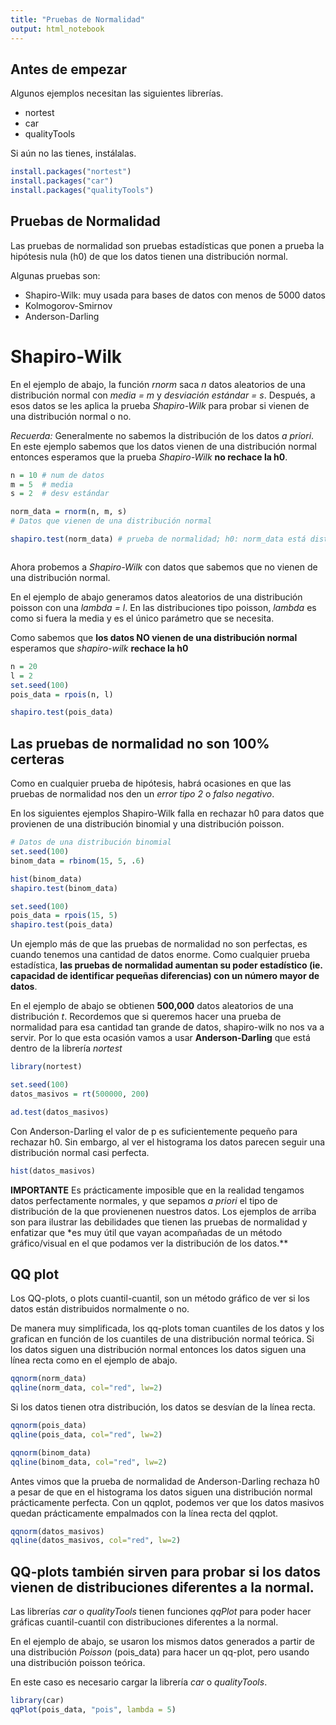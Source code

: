 ---
title: "Pruebas de Normalidad"
output: html_notebook
---

## Antes de empezar

Algunos ejemplos necesitan las siguientes librerías. 

- nortest
- car
- qualityTools

Si aún no las tienes, instálalas.

```{r}
install.packages("nortest")
install.packages("car")
install.packages("qualityTools")
```

## Pruebas de Normalidad

Las pruebas de normalidad son pruebas estadísticas que ponen a prueba la hipótesis nula (h0) de que los datos tienen una distribución normal.

Algunas pruebas son:

* Shapiro-Wilk: muy usada para bases de datos con menos de 5000 datos
* Kolmogorov-Smirnov
* Anderson-Darling

# Shapiro-Wilk

En el ejemplo de abajo, la función *rnorm* saca *n* datos aleatorios de una distribución normal con *media = m* y *desviación estándar = s*. Después, a esos datos se les aplica la prueba *Shapiro-Wilk* para probar si vienen de una distribución normal o no.

*Recuerda:* Generalmente no sabemos la distribución de los datos *a priori*. En este ejemplo sabemos que los datos vienen de una distribución normal entonces esperamos que la prueba *Shapiro-Wilk* **no rechace la h0**. 


```{r}
n = 10 # num de datos
m = 5  # media
s = 2  # desv estándar

norm_data = rnorm(n, m, s)
# Datos que vienen de una distribución normal

shapiro.test(norm_data) # prueba de normalidad; h0: norm_data está distribuida de manera normal



```

Ahora probemos a *Shapiro-Wilk* con datos que sabemos que no vienen de una distribución normal.

En el ejemplo de abajo generamos datos aleatorios de una distribución poisson con una *lambda = l*. En las distribuciones tipo poisson, *lambda* es como si fuera la media y es el único parámetro que se necesita.

Como sabemos que **los datos NO vienen de una distribución normal** esperamos que *shapiro-wilk* **rechace la h0** 

```{r}
n = 20
l = 2
set.seed(100)
pois_data = rpois(n, l)

shapiro.test(pois_data)
```

## Las pruebas de normalidad no son 100% certeras

Como en cualquier prueba de hipótesis, habrá ocasiones en que las pruebas de normalidad nos den un *error tipo 2* o *falso negativo*.

En los siguientes ejemplos Shapiro-Wilk falla en rechazar h0 para datos que provienen de una distribución binomial y una distribución poisson.

```{r}
# Datos de una distribución binomial
set.seed(100)
binom_data = rbinom(15, 5, .6)

hist(binom_data)
shapiro.test(binom_data)
```

```{r}
set.seed(100)
pois_data = rpois(15, 5)
shapiro.test(pois_data)
```
Un ejemplo más de que las pruebas de normalidad no son perfectas, es cuando tenemos una cantidad de datos enorme. Como cualquier prueba estadística, **las pruebas de normalidad aumentan su poder estadístico (ie. capacidad de identificar pequeñas diferencias) con un número mayor de datos**.

En el ejemplo de abajo se obtienen **500,000** datos aleatorios de una distribución *t*. Recordemos que si queremos hacer una prueba de normalidad para esa cantidad tan grande de datos, shapiro-wilk no nos va a servir. Por lo que esta ocasión vamos a usar **Anderson-Darling** que está dentro de la librería *nortest*

```{r}
library(nortest)
```

```{r}
set.seed(100)
datos_masivos = rt(500000, 200)

ad.test(datos_masivos)
```
Con Anderson-Darling el valor de p es suficientemente pequeño para rechazar h0. Sin embargo, al ver el histograma los datos parecen seguir una distribución normal casi perfecta.

```{r}
hist(datos_masivos)
```

**IMPORTANTE**
Es prácticamente imposible que en la realidad tengamos datos perfectamente normales, y que sepamos *a priori* el tipo de distribución de la que provienenen nuestros datos. Los ejemplos de arriba son para ilustrar las debilidades que tienen las pruebas de normalidad y enfatizar que *es muy útil que vayan acompañadas de un método gráfico/visual en el que podamos ver la distribución de los datos.**


## QQ plot

Los QQ-plots, o plots cuantil-cuantil, son un método gráfico de ver si los datos están distribuidos normalmente o no.

De manera muy simplificada, los qq-plots toman cuantiles de los datos y los grafican en función de los cuantiles de una distribución normal teórica. Si los datos siguen una distribución normal entonces los datos siguen una línea recta como en el ejemplo de abajo.

```{r}
qqnorm(norm_data)
qqline(norm_data, col="red", lw=2)
```

Si los datos tienen otra distribución, los datos se desvían de la línea recta.

```{r}
qqnorm(pois_data)
qqline(pois_data, col="red", lw=2)
```

```{r}
qqnorm(binom_data)
qqline(binom_data, col="red", lw=2)
```
Antes vimos que la prueba de normalidad de Anderson-Darling rechaza h0 a pesar de que en el histograma los datos siguen una distribución normal prácticamente perfecta. Con un qqplot, podemos ver que los datos masivos quedan prácticamente empalmados con la línea recta del qqplot.

```{r}
qqnorm(datos_masivos)
qqline(datos_masivos, col="red", lw=2)
```

## QQ-plots también sirven para probar si los datos vienen de distribuciones diferentes a la normal.

Las librerías *car* o *qualityTools* tienen funciones *qqPlot* para poder hacer gráficas cuantil-cuantil con distribuciones diferentes a la normal.

En el ejemplo de abajo, se usaron los mismos datos generados a partir de una distribución *Poisson* (pois_data) para hacer un qq-plot, pero usando una distribución poisson teórica.

En este caso es necesario cargar la librería *car* o *qualityTools*.

```{r}
library(car)
qqPlot(pois_data, "pois", lambda = 5)
```

